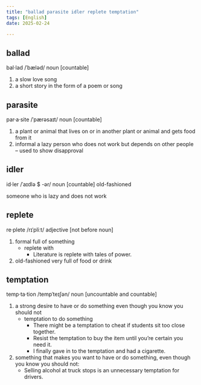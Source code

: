 ```yaml
---
title: "ballad parasite idler replete temptation"
tags: [English]
date: 2025-02-24

---
```


## ballad

bal·lad /ˈbæləd/ noun [countable]

1. a slow love song
2. a short story in the form of a poem or song

## parasite

par·a·site /ˈpærəsaɪt/ noun [countable]

1. a plant or animal that lives on or in another plant or animal and gets food from it
2. informal a lazy person who does not work but depends on other people – used to show disapproval

## idler

id·ler /ˈaɪdlə $ -ər/ noun [countable] old-fashioned

someone who is lazy and does not work

## replete

re·plete /rɪˈpliːt/ adjective [not before noun]

1. formal full of something
   - replete with
     - Literature is replete with tales of power.
2. old-fashioned very full of food or drink

## temptation

temp·ta·tion /tempˈteɪʃən/ noun [uncountable and countable]

1. a strong desire to have or do something even though you know you should not
   - temptation to do something
     - There might be a temptation to cheat if students sit too close together.
     - Resist the temptation to buy the item until you’re certain you need it.
     - I finally gave in to the temptation and had a cigarette.
2. something that makes you want to have or do something, even though you know you should not:
   - Selling alcohol at truck stops is an unnecessary temptation for drivers.
